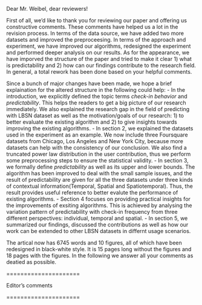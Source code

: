 
Dear Mr. Weibel, dear reviewers!

First of all, we'd like to thank you for reviewing our paper and offering us constructive comments. These comments have helped us a lot in the revision process. In terms of the data source, we have added two more datasets and improved the preproceesing. In terms of the approach and experiment, we have improved our algorithms, redesigned the experiment and performed deeper analysis on our results.  As for the appearance, we have imporved the structure of the paper and tried to make it clear 1) what is predictability and 2) how can our findings contribute to the research field. In general, a total rework has been done based on your helpful comments. 

Since a bunch of major changes have been made, we hope a brief explaination for the altered structure in the following could help:
- In the introduction, we explicitly defined the topic terms *check-in behavior* and *predictability*. This helps the readers to get a big picture of our research immediately. We also explained the research gap in the field of predicting with LBSN dataset as well as the motivation/goals of our research: 1) to better evaluate the existing algorithm and 2) to give insights towards improving the existing algorithms.
- In section 2, we explained the datasets used in the experiment as an example. We now include three Foursquare datasets from Chicago, Los Angeles and New York City, because more datasets can help with the consistency of our conclusion. We also find a truncated power law distribution in the user contribution, thus we perform some preprocessing steps to ensure the statistical validity. 
- In section 3, we formally define *predictability* as well as its upper and lower bounds. The algorithm has been improved to deal with the small sample issues, and the result of predictability are given for all the three datasets under three kinds of contextual information(Temporal, Spatial and Spatiotemporal). Thus, the result provides useful reference to better evalute the performance of existing algorithms.
- Section 4 focuses on providing practical insights for the improvements of exsiting algorithms. This is achieved by analysing the variation pattern of predictability with check-in frequency from three different perspectives: individual, temporal and spatial. 
- In section 5, we summarized our findings, discussed the contributions as well as how our work can be extended to other LBSN datasets in differnt usage scenarios. 

The artical now has 6745 words and 10 figures, all of which have been redesigned in black-white style. It is 15 pages long without the figures and 18 pages with the figures. In the following we answer all your comments as deatied as possible.


=====================

Editor's comments

=====================



